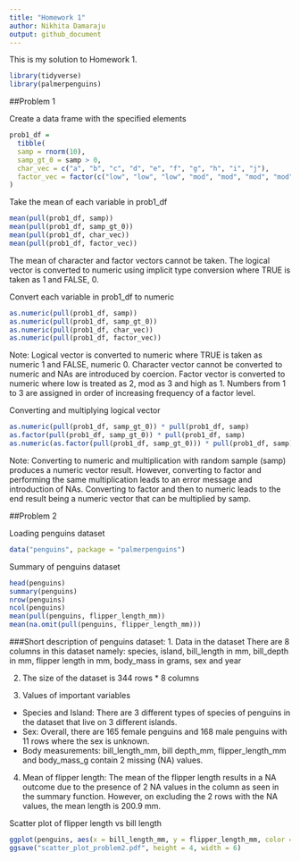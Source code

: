 ```yaml
---
title: "Homework 1"
author: Nikhita Damaraju
output: github_document
---
```


This is my solution to Homework 1.

```r
library(tidyverse)
library(palmerpenguins)
```


##Problem 1

Create a data frame with the specified elements

```r
prob1_df =
  tibble(
  samp = rnorm(10),
  samp_gt_0 = samp > 0,
  char_vec = c("a", "b", "c", "d", "e", "f", "g", "h", "i", "j"),
  factor_vec = factor(c("low", "low", "low", "mod", "mod", "mod", "mod", "high", "high", "high"))
)
```

Take the mean of each variable in prob1_df

```r
mean(pull(prob1_df, samp))
mean(pull(prob1_df, samp_gt_0))
mean(pull(prob1_df, char_vec))
mean(pull(prob1_df, factor_vec))
```
The mean of character and factor vectors cannot be taken. The logical vector is converted to numeric using implicit type conversion where TRUE is taken as 1 and FALSE, 0.


Convert each variable in prob1_df to numeric 

```r
as.numeric(pull(prob1_df, samp))
as.numeric(pull(prob1_df, samp_gt_0))
as.numeric(pull(prob1_df, char_vec))
as.numeric(pull(prob1_df, factor_vec))
```

Note: Logical vector is converted to numeric where TRUE is taken as numeric 1 and FALSE, numeric 0. Character vector cannot be converted to numeric and NAs are introduced by coercion. Factor vector is converted to numeric where low is treated as 2, mod as 3 and high as 1. Numbers from 1 to 3 are assigned in order of increasing frequency of a factor level.
 
Converting and multiplying logical vector 

```r
as.numeric(pull(prob1_df, samp_gt_0)) * pull(prob1_df, samp)
as.factor(pull(prob1_df, samp_gt_0)) * pull(prob1_df, samp)
as.numeric(as.factor(pull(prob1_df, samp_gt_0))) * pull(prob1_df, samp)
```

Note: Converting to numeric and multiplication with random sample (samp) produces a numeric vector result. However, converting to factor and performing the same multiplication leads to an error message and introduction of NAs. Converting to factor and then to numeric leads to the end result being a numeric vector that can be multiplied by samp.


##Problem 2

Loading penguins dataset

```r
data("penguins", package = "palmerpenguins")
```

Summary of penguins dataset

```r
head(penguins)
summary(penguins)
nrow(penguins)
ncol(penguins)
mean(pull(penguins, flipper_length_mm))
mean(na.omit(pull(penguins, flipper_length_mm)))
```

###Short description of penguins dataset:
1. Data in the dataset
There are 8 columns in this dataset namely: species, island, bill_length in mm, bill_depth in mm, flipper length in mm, body_mass in grams, sex and year 

2. The size of the dataset is 344 rows * 8 columns

3. Values of important variables
- Species and Island: There are 3 different types of species of penguins in the dataset that live on 3 different islands. 
- Sex: Overall, there are 165 female penguins and 168 male penguins with 11 rows where the sex is unknown.
- Body measurements: bill_length_mm, bill depth_mm, flipper_length_mm and body_mass_g contain 2 missing (NA) values.

4. Mean of flipper length:
The mean of the flipper length results in a NA outcome due to the presence of 2 NA values in the column as seen in the summary function. However, on excluding the 2 rows with the NA values, the mean length is 200.9 mm.


Scatter plot of flipper length vs bill length

```r
ggplot(penguins, aes(x = bill_length_mm, y = flipper_length_mm, color = species)) + geom_point()
ggsave("scatter_plot_problem2.pdf", height = 4, width = 6)
```


